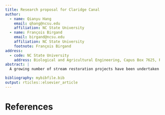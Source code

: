 ```yaml
---
title: Research proposal for Claridge Canal
author:
  - name: Qianyu Hang
    email: qhang@ncsu.edu
    affiliation: NC State University
  - name: François Birgand
    email: birgand@ncsu.edu
    affiliation: NC State University
    footnote: François Birgand
address:
  - code: NC State University
    address: Biological and Agricultural Engineering, Capus Box 7625, Raleigh, NC, 27695
abstract: |
  A growing number of stream restoration projects have been undertaken to counteract the adverse effects of stream degradation worldwide. Nevertheless, controversies on the real impacts of stream restoration still exist. The objective of this paper is to review the current knowledge base on the impacts of stream restoration in water quality, hydromorphology and fish/invertebrate community. Based on the database developed in this study, 67% of projects indicated a positive effect of nitrogen reduction following restoration. Hydromorphological improvements were identified almost by all hydromorphological restoration efforts. As fish/invertebrate community require a long time-frame to recover, reaching common ground can therefore be difficult due to different time-frames applied by researchers. Given that restoration studies are usually site- and approach-specific, it is impossible to predict every outcome of a stream restoration project by simply extrapolating the results from one single study. However, finding some robust indicators for which could show the uniform trend following restoration is helpful for evaluating the effectiveness of stream restoration projects. Several future research needs should be highlighted: 1) implement high-resolution data analysis, in particular for water quality; 2) choose robust indicators for restoration project evaluation; and 3) avoid comparison using nearby reference streams.

bibliography: mybibfile.bib
output: rticles::elsevier_article
---
```


References {#references .unnumbered}
==========
